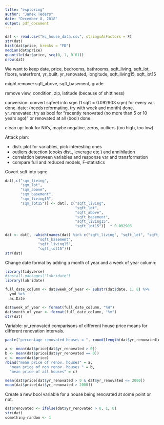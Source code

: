 ```yaml
---
title: "exploring"
author: "Janek Teders"
date: "December 8, 2018"
output: pdf_document
---
```


```r
dat <- read.csv("kc_house_data.csv", stringsAsFactors = F)
str(dat)
hist(dat$price, breaks = "FD")
median(dat$price)
quantile(dat$price, seq(0, 1, 0.01))
nrow(dat)
```

We want to keep date, price, bedrooms, bathrooms, sqft_living, sqft_lot, floors, waterfront, yr_built, yr_renovated, longitude, sqft_living15, sqft_lot15

might remove: sqft_above, sqft_basement, grade

remove view, condition, zip, latitude (because of shittiness)

conversion: convert sqfeet into sqm (1 sqft = 0.092903 sqm) for every var. done.
            date: (needs reformating, try with week and month) done.
            yr_renovated: try as bool for "recently renovated (no more than 5 or 10 years             ago)" or renovated at all (bool) done.
            
clean up: look for NA's, maybe negative, zeros, outliers (too high, too low)

Attack plan:

- distr. plot for variables, pick interesting ones
- outliers detection (cooks dist., leverage etc.) and annihilation
- correlation between variables and response var and transformation
- compare full and reduced models, F-statistics

Covert sqft into sqm:
```r
dat[,c("sqm_living",
       "sqm_lot",
       "sqm_above",
       "sqm_basement",
       "sqm_living15",
       "sqm_lot15")] <- dat[, c("sqft_living", 
                                "sqft_lot",
                                "sqft_above",
                                "sqft_basement", 
                                "sqft_living15",
                                "sqft_lot15")]  * 0.092903

dat <- dat[, -which(names(dat) %in% c("sqft_living", "sqft_lot", "sqft_above",
               "sqft_basement", 
               "sqft_living15",
               "sqft_lot15"))]
str(dat)
```

Change date format by adding a month of year and a week of year column:
```r
library(tidyverse)
#install.packages("lubridate")
library(lubridate)

full_date_column <- dat$week_of_year <- substr(dat$date, 1, 8) %>%
  ymd %>%
  as.Date

dat$week_of_year <- format(full_date_column, "%W")
dat$month_of_year <- format(full_date_column, "%m")
str(dat)
```

Variable: yr_renovated
comparisons of different house price means for different renovation intervals.
```r
paste("percentage renovated houses = ", round(length(dat$yr_renovated[dat$yr_renovated > 0])/nrow(dat), 3) * 100, "%") 

a <- mean(dat$price[dat$yr_renovated > 0])
b <- mean(dat$price[dat$yr_renovated == 0])
c <- mean(dat$price)
rbind("mean price of renov. houses" = a,
  "mean price of non renov. houses " = b,
  "mean price of all houses" = c)

mean(dat$price[dat$yr_renovated > 0 & dat$yr_renovated <= 2000])
mean(dat$price[dat$yr_renovated > 2000])
```

Create a new bool variable for a house being renovated at some point or not.
```r
dat$renovated <- ifelse(dat$yr_renovated > 0, 1, 0)
str(dat)
something-random <- 1
```

